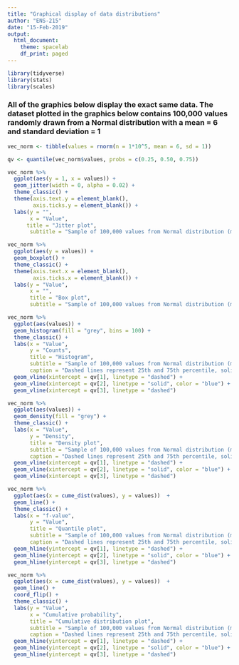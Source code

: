 ---
title: "Graphical display of data distributions"
author: "ENS-215"
date: "15-Feb-2019"
output:
  html_document:
    theme: spacelab
    df_print: paged
---

```{r message=FALSE, echo=FALSE, warning=FALSE}
library(tidyverse)
library(stats)
library(scales)
```

### All of the graphics below display the exact same data.  The dataset plotted in the graphics below contains 100,000 values randomly drawn from a Normal distribution with a mean = 6 and standard deviation = 1

```{r echo=FALSE}
vec_norm <- tibble(values = rnorm(n = 1*10^5, mean = 6, sd = 1))
```


```{r echo=FALSE}

qv <- quantile(vec_norm$values, probs = c(0.25, 0.50, 0.75))

```


```{r echo=FALSE}
vec_norm %>% 
  ggplot(aes(y = 1, x = values)) +
  geom_jitter(width = 0, alpha = 0.02) +
  theme_classic() +
  theme(axis.text.y = element_blank(),
        axis.ticks.y = element_blank()) +
  labs(y = "",
       x = "Value",
      title = "Jitter plot",
       subtitle = "Sample of 100,000 values from Normal distribution (mean = 6, sd = 1)")

```




```{r echo=FALSE}
vec_norm %>% 
  ggplot(aes(y = values)) +
  geom_boxplot() +
  theme_classic() +
  theme(axis.text.x = element_blank(),
        axis.ticks.x = element_blank()) +
  labs(y = "Value",
       x = "",
       title = "Box plot",
       subtitle = "Sample of 100,000 values from Normal distribution (mean = 6, sd = 1)")

```


```{r echo=FALSE}
vec_norm %>% 
  ggplot(aes(values)) +
  geom_histogram(fill = "grey", bins = 100) +
  theme_classic() +
  labs(x = "Value",
       y = "Counts",
       title = "Histogram",
       subtitle = "Sample of 100,000 values from Normal distribution (mean = 6, sd = 1)",
       caption = "Dashed lines represent 25th and 75th percentile, solid line represents 50th") +
  geom_vline(xintercept = qv[1], linetype = "dashed") +
  geom_vline(xintercept = qv[2], linetype = "solid", color = "blue") +
  geom_vline(xintercept = qv[3], linetype = "dashed") 
```


```{r echo=FALSE}
vec_norm %>% 
  ggplot(aes(values)) +
  geom_density(fill = "grey") +
  theme_classic() +
  labs(x = "Value",
       y = "Density",
       title = "Density plot",
       subtitle = "Sample of 100,000 values from Normal distribution (mean = 6, sd = 1)",
       caption = "Dashed lines represent 25th and 75th percentile, solid line represents 50th") +
  geom_vline(xintercept = qv[1], linetype = "dashed") +
  geom_vline(xintercept = qv[2], linetype = "solid", color = "blue") +
  geom_vline(xintercept = qv[3], linetype = "dashed") 
```


```{r echo=FALSE}
vec_norm %>% 
  ggplot(aes(x = cume_dist(values), y = values))  +
  geom_line() +
  theme_classic() +
  labs(x = "f-value",
       y = "Value",
       title = "Quantile plot",
       subtitle = "Sample of 100,000 values from Normal distribution (mean = 6, sd = 1)",
       caption = "Dashed lines represent 25th and 75th percentile, solid line represents 50th") +
  geom_hline(yintercept = qv[1], linetype = "dashed") +
  geom_hline(yintercept = qv[2], linetype = "solid", color = "blue") +
  geom_hline(yintercept = qv[3], linetype = "dashed") 
```

```{r echo=FALSE}
vec_norm %>% 
  ggplot(aes(x = cume_dist(values), y = values))  +
  geom_line() +
  coord_flip() +
  theme_classic() +
  labs(y = "Value",
       x = "Cumulative probability",
       title = "Cumulative distribution plot",
       subtitle = "Sample of 100,000 values from Normal distribution (mean = 6, sd = 1)",
       caption = "Dashed lines represent 25th and 75th percentile, solid line represents 50th") +
  geom_hline(yintercept = qv[1], linetype = "dashed") +
  geom_hline(yintercept = qv[2], linetype = "solid", color = "blue") +
  geom_hline(yintercept = qv[3], linetype = "dashed") 
  
```